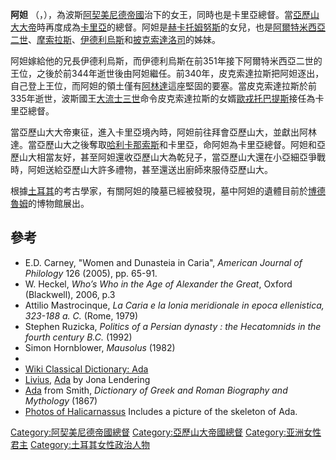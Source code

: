 '''阿妲''' （{{lang-el|Ἄδα }}，{{bd|前377年||前326年}}），為波斯[[阿契美尼德帝國|阿契美尼德帝國]]治下的女王，同時也是卡里亞總督。當[[亞歷山大大帝|亞歷山大大帝]]時再度成為[[卡里亞|卡里亞]]的總督。阿妲是[[赫卡托姆努斯|赫卡托姆努斯]]的女兒，也是[[阿爾特米西亞二世|阿爾特米西亞二世]]、[[摩索拉斯|摩索拉斯]]、[[伊德利烏斯|伊德利烏斯]]和[[披克索達洛司|披克索達洛司]]的姊妹。

阿妲嫁給他的兄長伊德利烏斯，而伊德利烏斯在前351年接下阿爾特米西亞二世的王位，之後於前344年逝世後由阿妲繼任。前340年，皮克索達拉斯把阿妲逐出，自己登上王位，而阿妲的領土僅有[[阿林達|阿林達]]這座堅固的要塞。當皮克索達拉斯於前335年逝世，波斯國王[[大流士三世|大流士三世]]命令皮克索達拉斯的女婿[[歐戎托巴提斯|歐戎托巴提斯]]接任為卡里亞總督。

當亞歷山大大帝東征，進入卡里亞境內時，阿妲前往拜會亞歷山大，並獻出阿林達。當亞歷山大之後奪取[[哈利卡那索斯|哈利卡那索斯]]和卡里亞，命阿妲為卡里亞總督。阿妲和亞歷山大相當友好，甚至阿妲還收亞歷山大為乾兒子，當亞歷山大還在小亞細亞爭戰時，阿妲送給亞歷山大許多禮物，甚至還送出廚師來服侍亞歷山大。

根據[[土耳其|土耳其]]的考古學家，有關阿妲的陵墓已經被發現，墓中阿妲的遺體目前於[[博德魯姆|博德魯姆]]的博物館展出。

==參考==
*E.D. Carney, "Women and Dunasteia in Caria", ''American Journal of Philology'' 126 (2005), pp. 65-91.
*W. Heckel, ''Who’s Who in the Age of Alexander the Great'', Oxford (Blackwell), 2006, p.3
*Attilio Mastrocinque, ''La Caria e la Ionia meridionale in epoca ellenistica, 323-188 a. C.'' (Rome, 1979)
*Stephen Ruzicka, ''Politics of a Persian dynasty : the Hecatomnids in the fourth century B.C.'' (1992)
*Simon Hornblower, ''Mausolus'' (1982)
* {{cite book | title = Turkey beyond the Maeander ISBN 0874710383|author= George E. Bean|publisher=Frederick A. Praeger, [[倫敦|倫敦]]| year= 1971|language=en}}
*[https://web.archive.org/web/20110606011053/http://www.ancientlibrary.com/wcd/Ada Wiki Classical Dictionary: Ada]
*[http://www.livius.org Livius]{{Wayback|url=http://www.livius.org/ |date=20080920005517 }}, [http://www.livius.org/he-hg/hecatomnids/ada.html Ada] {{Wayback|url=http://www.livius.org/he-hg/hecatomnids/ada.html |date=20130501091254 }} by Jona Lendering
*[https://web.archive.org/web/20091018153354/http://www.ancientlibrary.com/smith-bio/0027.html Ada] from Smith, ''Dictionary of Greek and Roman Biography and Mythology'' (1867)
*[http://www.livius.org/a/turkey/halicarnassus/halicarnassus.html Photos of Halicarnassus]{{Wayback|url=http://www.livius.org/a/turkey/halicarnassus/halicarnassus.html |date=20080510153536 }} Includes a picture of the skeleton of Ada.

[[Category:阿契美尼德帝國總督|Category:阿契美尼德帝國總督]]
[[Category:亞歷山大帝國總督|Category:亞歷山大帝國總督]]
[[Category:亚洲女性君主|Category:亚洲女性君主]]
[[Category:土耳其女性政治人物|Category:土耳其女性政治人物]]
